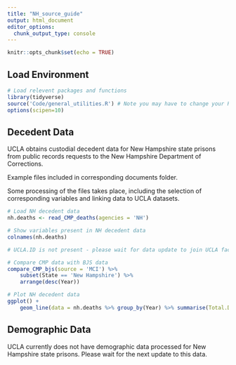 ```yaml
---
title: "NH_source_guide"
output: html_document
editor_options: 
  chunk_output_type: console
---
```


```r
knitr::opts_chunk$set(echo = TRUE)
```

## Load Environment

```r
# Load relevent packages and functions
library(tidyverse)
source('Code/general_utilities.R') # Note you may have to change your Rmarkdown option for evaluate chunks to project instead of document
options(scipen=10)
```

## Decedent Data

UCLA obtains custodial decedent data for New Hampshire state prisons from public records requests to the New Hampshire Department of Corrections.

Example files included in corresponding documents folder. 

Some processing of the files takes place, including the selection of corresponding variables and linking data to UCLA datasets. 

```r
# Load NH decedent data
nh.deaths <- read_CMP_deaths(agencies = 'NH')

# Show variables present in NH decedent data
colnames(nh.deaths)

# UCLA.ID is not present - please wait for data update to join UCLA facility data

# Compare CMP data with BJS data
compare_CMP_bjs(source = 'MCI') %>%
    subset(State == 'New Hampshire') %>%
    arrange(desc(Year))

# Plot NH decedent data 
ggplot() +
    geom_line(data = nh.deaths %>% group_by(Year) %>% summarise(Total.Deaths = n()),aes(x = Year, y = Total.Deaths))

```


## Demographic Data

UCLA currently does not have demographic data processed for New Hampshire state prisons. Please wait for the next update to this data. 
